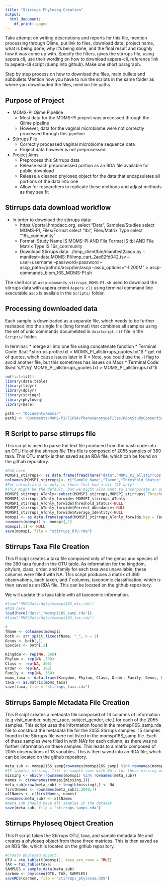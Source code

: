 ```yaml
---
title: "Stirrups Phyloseq Creation"
output:
  html_document:
    df_print: paged
---
```

Take attempt on writing descriptions and reports for this file, mention processing through Qiime, put link to files, download date, project name, what is being done, why it's being done, and the final result and roughly how it was come up with. Specify the filters, gives the stirrups file, using aspera cli, use their wording on how to download aspera-cli, reference link to aspera-cli script (dump into github). Make one short paragraph.

Step by step process on how to download the files, main bullets and subbullets
Mention how you have to run the scripts in the same folder as where you downloaded the files, mention file paths

## Purpose of Project
* MOMS-PI Qiime Pipeline
    + Most data for the MOMS-PI project was processed through the Qiime pipeline
    + However, data for the vaginal microbiome were not correctly processed through this pipeline
* Stirrups File
    + Correctly processed vaginal microbiome sequence data
    + Project data however is not preprocessed
* Project Aims
    + Preprocess this Stirrups data
    + Release each preprocessed portion as an RDA file available for public download
    + Release a cleaned phyloseq object for the data that encapsulates all portions of the data into one
    + Allow for researchers to replicate these methods and adjust methods as they see fit
    
## Stirrups data download workflow

* In order to download the stirrups data:
    + https://portal.hmpdacc.org, select "Data", Samples/Studies select MOMS-PI, Files/Format select "tbl", Files/Matrix Type select "16s_community"
    + Format: Study Name IS MOMS-PI AND File Format IS tbl AND File Matrix Type IS 16s_community
    + Download Stirrups data: ./hmp_client/bin/manifest2ascp.py --manifest=data.MOMS-PI/hmp_cart_2ae82fd042.tsv --user=username --password=password --ascp_path=/path/to/ascp/bin/ascp --ascp_options="-l 200M" > ascp-commands_biom_16S_MOMS-PI.sh

The shell script `ascp-commands_stirrups_MOMS-PI.sh` used  to download the stirrups data with aspera crient `Aspera cli` using terminal command line executable `ascp` is availale in the `Scripts/` folder. 

## Processing downloaded data

Each sample is downloaded as a separate file, which needs to be further reshaped into the single file (long format) that combines all samples using the set of unic commands documebted in `UnixScript.rtf` file in the `Scripts/` folder.

In terminal:
* merge all into one file using concatenate function
* Terminal Code: $cat *.stirrups.profile.txt > MOMS_PI_allstirrups_quotes.txt"$
* get rid of quotes, which cause issues later in R
* Note, you could use the -i flag to avoid another file, but this sometimes has issues on Macs
* Terminal Code: $sed 's/\"//g' MOMS_PI_allstirrups_quotes.txt > MOMS_PI_allstirrups.txt"$

```r
rm(list=ls())
library(data.table)
library(tidyr)
library(dplyr)
library(stringr)
library(phyloseq)
library(here)
```


```r
path <- "Documents/moms/"
path2 <- "Documents/MOMS-PI/71694/PhenoGenotypeFiles/RootStudyConsentSet_phs001523.MOMS_PI.v1.p1.c1.DS-PREG-COM-IRB-PUB-MDS/PhenotypeFiles/"
```

## R Script to parse stirrups file
This script is used to parse the text file produced from the bash code into an OTU file of the stirrups file
This file is composed of 2055 samples of 360 taxa. This OTU matrix is then saved as an RDA file, which can be found on the github repository. 

```r
#Add here
MOMSPI_stirrups<- as.data.frame(fread(here("data","MOMS_PI_allstirrups.txt")),sep="\t",header=FALSE,quote="")
colnames(MOMSPI_stirrups)<- c("Sample_Name","Taxon","Threshold_Status","No_Reads","Percent_Abundance","Average_Identity")
#For normalizing to only to those that had a hit (AT only)
#This might be the default, but we might also want to incorporate an option for all reads, including those without a hit
MOMSPI_stirrups_ATonly<-subset(MOMSPI_stirrups,MOMSPI_stirrups$`Threshold_Status`=="AT")
MOMSPI_stirrups_ATonly_forwide<-MOMSPI_stirrups_ATonly
MOMSPI_stirrups_ATonly_forwide$Threshold_Status<-NULL
MOMSPI_stirrups_ATonly_forwide$Percent_Abundance<-NULL
MOMSPI_stirrups_ATonly_forwide$Average_Identity<-NULL
momspi <- as.data.frame(spread(MOMSPI_stirrups_ATonly_forwide,key = Taxon, value = No_Reads))
rownames(momspi) <- momspi[,1]
momspi[,1] <- NULL
save(momspi, file = "stirrups_OTU.rda")
```

## Stirrups Taxa File Creation
This R scipt creates a taxa file composed only of the genus and species of the 360 taxa found in the OTU table. As information for the kingdom, phylum, class, order, and family for each taxa was unavailable, these columns were filled with NA. This script produces a matrix of 360 observations, each taxon, and 7 columns, taxonomic classification, which is then saved as an RDA file. This can be located on the github repository.

We will update this taxa table with all taxonomic information. 

```r
#load("HMP2Data/data/momspi16S_mtx.rda")
#Add here
load(here("data","momspi16S_samp.rda"))
#load("HMP2Data/data/momspi16S_tax.rda")

#
fName <- colnames(momspi)
both <- str_split_fixed(fName, "_", n = 2)
Genus <- both[,1]
Species <- both[,2]

Kingdom <- rep(NA, 360)
Phylum <- rep(NA ,360)
Class <- rep(NA, 360)
Order <- rep(NA, 360)
Family <- rep(NA, 360)
moms_taxa <- data.frame(Kingdom, Phylum, Class, Order, Family, Genus, Species, row.names = fName) #full taxa with genus, species, and full taxa name
taxa <- as.matrix(moms_taxa)
save(taxa, file = "stirrups_taxa.rda")
```

## Stirrups Sample Metadata File Creation
This R scipt creates a metadata file composed of 13 columns of information (e.g visit_number, subject_race, subject_gender, etc.) for each of the 2055 samples. This script uses the information found in the momspi16S_samp.rda file to construct the metadata file for the 2055 Stirrups samples. 15 samples found in the Stirrups file were not listed in the momspi16S_samp file. Each of these samples were filled in with NA's for each column, as there was no further information on these samples. This leads to a matrix composed of 2055 observations of 13 variables. This is then saved into an RDA file, which can be located on the github repository.

```r
meta_sub <- momspi16S_samp[rownames(momspi16S_samp) %in% rownames(momspi),] 
#15 samples missing, fill in sample rows with NA's for these missing ones
missing <- which(!rownames(momspi) %in% rownames(meta_sub))
names <- c(rownames(momspi[missing,]))
meta_sub[nrow(meta_sub) + length(missing),] <- NA
firstNames <- rownames(meta_sub[1:2040,])
allNames <- c(firstNames, names)
rownames(meta_sub) <- allNames
#meta_sub should have all samples in the dataset
save(meta_sub, file = "stirrups_samps.rda")
```

## Stirrups Phyloseq Object Creation
This R script takes the Stirrups OTU, taxa, and sample metadata file and creates a phyloseq object from these three matrices. This is then saved as an RDS file, which is located on the github repository. 

```r
#Create phyloseq object:
OTU = otu_table(t(momspi), taxa_are_rows = TRUE)
TAX = tax_table(taxa)
SAMPLES = sample_data(meta_sub)
carbom <- phyloseq(OTU, TAX, SAMPLES)
saveRDS(carbom, file = "stirrups_phyloseq.RDS")
```
